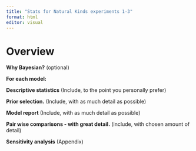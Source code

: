 ```yaml
---
title: "Stats for Natural Kinds experiments 1-3"
format: html
editor: visual
---
```


# Overview

**Why Bayesian?** (optional)

**For each model:**

**Descriptive statistics** (Include, to the point you personally prefer)

**Prior selection.** (Include, with as much detail as possible)

**Model report** (Include, with as much detail as possible)

**Pair wise comparisons - with great detail.** (include, with chosen amount of detail)

**Sensitivity analysis** (Appendix)
